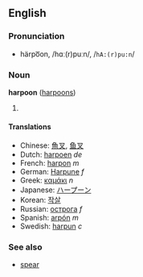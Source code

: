 ==English==
===Pronunciation===
*härpo͞on, /hɑː(r)puːn/, /<tt>hA:(r)pu:n</tt>/<!-- feels to equal stress on each syllable to me -->

===Noun===
'''harpoon''' ([[harpoons]])

# {{stub}}

====Translations====
*Chinese: [[魚叉]], [[鱼叉]]
*Dutch: [[harpoen]] ''de''
*French: [[harpon]] ''m''
*German: [[Harpune]] ''f''
*Greek: [[καμάκι]] ''n''
*Japanese: [[ハープーン]]
*Korean: [[작살]]
*Russian: [[острога]] ''f''
*Spanish: [[arpón]] ''m''
*Swedish: [[harpun]] ''c''

===See also===
*[[spear]]